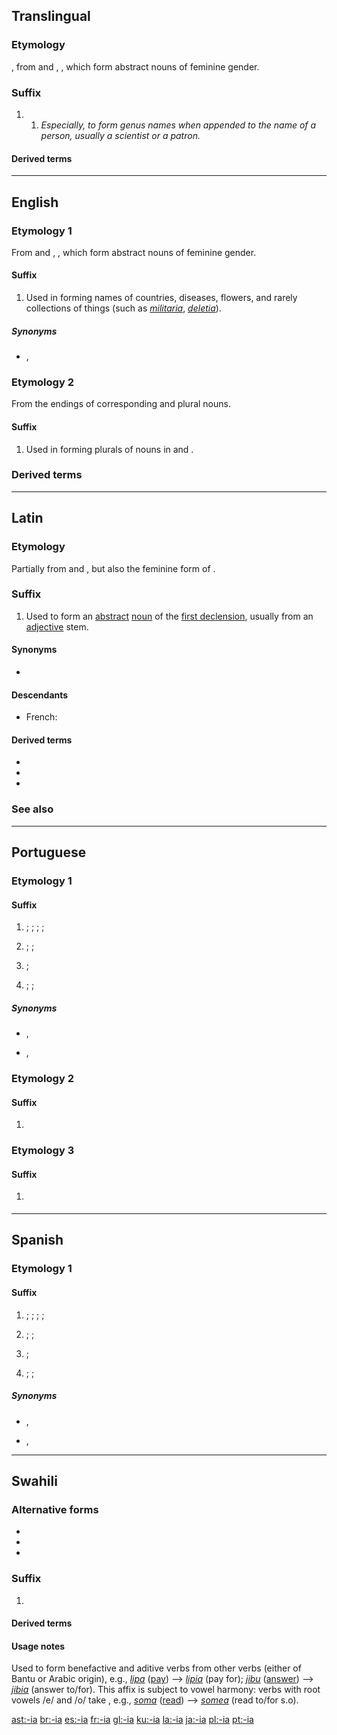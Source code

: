 {{also|Appendix:Variations of "ia"}}
==Translingual==

===Etymology===
{{etyl|NL.|mul}}, from {{etyl|la|mul}} {{m|la|-ia}} and {{etyl|grc|mul}} {{m|grc|-ία}}, {{m|grc|-εια}}, which form abstract nouns of feminine gender.

===Suffix===
{{head|mul|suffix}} {{g|f}}

# {{non-gloss definition|lang=mul|Used to form taxonomic names}}
## ''Especially, to form genus names when appended to the name of a person, usually a scientist or a patron.''

====Derived terms====
{{suffixsee|mul}}

----

==English==

===Etymology 1===
From {{etyl|la|en}} {{m|la|-ia}} and {{etyl|grc|en}} {{m|grc|-ία}}, {{m|grc|-εια}}, which form abstract nouns of feminine gender.

====Suffix====
{{en-suffix}}

# Used in forming names of countries, diseases, flowers, and rarely collections of things (such as ''[[militaria]]'', ''[[deletia]]'').

=====Synonyms=====
* {{sense|collections of things}} {{l|en|-ana}}, {{l|en|-ica}}

===Etymology 2===
From the endings of corresponding {{etyl|la|en}} and {{etyl|grc|en}} plural nouns.

====Suffix====
{{en-suffix}}

# Used in forming plurals of nouns in {{term|-ium|lang=en}} and {{term|-ion|lang=en}}.

===Derived terms===
{{suffixsee|en}}

----

==Latin==

===Etymology===
Partially from {{etyl|grc|la}} {{m|grc|-ία}} and {{m|grc|-εια}}, but also the feminine form of {{term|-ius|lang=la}}.

===Suffix===
{{head|la|suffix|head=-ia}}

# Used to form an [[abstract]] [[noun]] of the [[Appendix:Latin first declension|first declension]], usually from an [[adjective]] stem.

====Synonyms====
* {{l|la|-iēs}}

====Descendants====
* French: {{l|fr|-ie}}

====Derived terms====
* {{l|la|audācia}}
* {{l|la|īnfantia}}
* {{l|la|malevolentia}}

===See also===
{{suffixsee|la}}

----

==Portuguese==

===Etymology 1===

====Suffix====
{{pt-suffix|noun|ia||f}}

# {{non-gloss definition|forms nouns, from adjectives, denoting states, conditions and qualities}}; {{l|en|-ness}}; {{l|en|-ity}}; {{l|en|-y}}; {{l|en|-hood}}
#: {{suffixusex|alegre|alegria|gloss1=joyful|gloss2=joy|lang=pt}}
# {{lb|pt|medicine}} {{non-gloss definition|forms the names of medical conditions}}; {{l|en|-y}}; {{l|en|-ia}}
#: {{suffixusex|acéfalo|acefalia|gloss1=acephalous|gloss2=acephaly|lang=pt}}
# {{non-gloss definition|forms the names of offices or jobs}}; {{l|en|-ship}}
#: {{suffixusex|governador|governadoria|gloss1=governor|gloss2=the job or office of a governor|lang=pt}}
# {{non-gloss definition|forms placenames}}; {{l|en|-y}}; {{l|en|-ia}}
#: {{suffixusex|Brasil|Brasília|gloss1=Brazil|gloss2=Brasilia|lang=pt}}

=====Synonyms=====
* {{sense|state; condition}} {{l|pt|-idade}}, {{l|pt|-ção}}
* {{sense|job; office}} {{l|pt|-ado}}, {{l|pt|-ato}}

===Etymology 2===

====Suffix====
{{pt-suffix|verb|ia}}

# {{non-gloss definition|appended to the stem, forms the first-person singular and third-person singular imperfect subjunctive of 2nd and 3rd conjugation verbs}}
#: {{suffixusex|comer|comia|gloss1=to eat|gloss2=I/he/she/it ate|lang=pt}}

===Etymology 3===

====Suffix====
{{pt-suffix|verb|ia}}

# {{non-gloss definition|appended to the infinitive, forms the first-person singular and third-person singular conditional of verbs}}
#: {{suffixusex|comer|comeria|gloss1=to eat|gloss2=I/he/she/it would eat|lang=pt}}

{{catlangname|pt|terms with multiple etymologies}}

----

==Spanish==

===Etymology 1===

====Suffix====
{{pt-suffix|noun|ia/ía||f}}

# {{non-gloss definition|forms nouns, from adjectives, denoting states, conditions and qualities}}; {{l|en|-ness}}; {{l|en|-ity}}; {{l|en|-y}}; {{l|en|-hood}}
#: {{suffixusex|alegre|alegría|gloss1=joyful|gloss2=joy|lang=es}}
# {{lb|pt|medicine}} {{non-gloss definition|forms the names of medical conditions}}; {{l|en|-y}}; {{l|en|-ia}}
#: {{suffixusex|acéfalo|acefalía|gloss1=acephalous|gloss2=acephaly|lang=es}}
# {{non-gloss definition|forms the names of offices or jobs}}; {{l|en|-ship}}
#: {{suffixusex|alcalde|alcaldía|gloss1=governor|gloss2=the job or office of a governor|lang=es}}
# {{non-gloss definition|forms placenames}}; {{l|en|-y}}; {{l|en|-ia}}
#:{{suffixusex|Brasil|Brasilia|gloss1=Brazil|gloss2=Brasilia|lang=es}}

=====Synonyms=====
* {{sense|state; condition}} {{l|es|-idad}}, {{l|es|-ción}}
* {{sense|job; office}} {{l|es|-ado}}, {{l|es|-ato}}

----

==Swahili==

===Alternative forms===
* {{l|sw|-ea}}
* {{l|sw|-lea}}
* {{l|sw|-lia}}

===Suffix===
{{head|sw|suffix|head=-ia}}

# {{defn|sw}}

====Derived terms====
{{suffixsee|sw}}

====Usage notes====
Used to form benefactive and aditive verbs from other verbs (either of Bantu or Arabic origin), e.g., ''[[lipa]]'' ([[pay]]) --> ''[[lipia]]'' (pay for); ''[[jibu]]'' ([[answer]]) --> ''[[jibia]]'' (answer to/for). This affix is subject to vowel harmony: verbs with root vowels /e/ and /o/ take {{l|sw|-ea}}, e.g., ''[[soma]]'' ([[read]]) --> ''[[somea]]'' (read to/for s.o).

[[ast:-ia]]
[[br:-ia]]
[[es:-ia]]
[[fr:-ia]]
[[gl:-ia]]
[[ku:-ia]]
[[la:-ia]]
[[ja:-ia]]
[[pl:-ia]]
[[pt:-ia]]